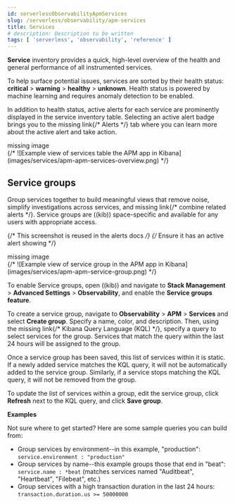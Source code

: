 ```yaml
---
id: serverlessObservabilityApmServices
slug: /serverless/observability/apm-services
title: Services
# description: Description to be written
tags: [ 'serverless', 'observability', 'reference' ]
---
```




<div id="services"></div>

**Service** inventory provides a quick, high-level overview of the health and general
performance of all instrumented services.

To help surface potential issues, services are sorted by their health status:
**critical** > **warning** > **healthy** > **unknown**.
Health status is powered by <DocLink id="serverlessObservabilityApmIntegrateWithMachineLearning">machine learning</DocLink>
and requires anomaly detection to be enabled.

In addition to health status, active alerts for each service are prominently displayed in the service inventory table. Selecting an active alert badge brings you to the <DocBadge><DocIcon size="s" type="unlink" title="missing link"/> missing link</DocBadge>{/*  <DocLink id="enKibanaApmAlerts">Alerts</DocLink> */} tab where you can learn more about the active alert and take action.

<div style={{ backgroundColor: "#F1F4FA", width: "100%", height: "250px", textAlign: "center", paddingTop: "110px", marginBottom: "20px" }}><DocIcon type="image" title="missing image"/> missing image</div>
{/* ![Example view of services table the APM app in Kibana](images/services/apm-apm-services-overview.png) */}

<div id="service-groups"></div>

## Service groups

<DocCallOut template="beta" />
Group services together to build meaningful views that remove noise, simplify investigations across services,
and <DocBadge><DocIcon size="s" type="unlink" title="missing link"/> missing link</DocBadge>{/*  <DocLink id="enKibanaApmAlerts" section="view-alerts-by-service-group">combine related alerts</DocLink> */}.
Service groups are ((kib)) space-specific and available for any users with appropriate access.

{/* This screenshot is reused in the alerts docs */}
{/* Ensure it has an active alert showing */}
<div style={{ backgroundColor: "#F1F4FA", width: "100%", height: "250px", textAlign: "center", paddingTop: "110px", marginBottom: "20px" }}><DocIcon type="image" title="missing image"/> missing image</div>
{/* ![Example view of service group in the APM app in Kibana](images/services/apm-apm-service-group.png) */}

To enable Service groups, open ((kib)) and navigate to **Stack Management** > **Advanced Settings** > **Observability**,
and enable the **Service groups feature**.

To create a service group, navigate to **Observability** > **APM** > **Services** and select **Create group**.
Specify a name, color, and description.
Then, using the <DocBadge><DocIcon size="s" type="unlink" title="missing link"/> missing link</DocBadge>{/*  <DocLink id="enKibanaKueryQuery">Kibana Query Language (KQL)</DocLink> */}, specify a query to select services for the group.
Services that match the query within the last 24 hours will be assigned to the group.

<DocCallOut title="Note">

Once a service group has been saved, this list of services within it is static.
If a newly added service matches the KQL query, it will not be automatically added to the service group.
Similarly, if a service stops matching the KQL query, it will not be removed from the group.

To update the list of services within a group,
edit the service group, click **Refresh** next to the KQL query, and click **Save group**.

</DocCallOut>

**Examples**

Not sure where to get started? Here are some sample queries you can build from:

* Group services by environment--in this example, "production": `service.environment : "production"`
* Group services by name--this example groups those that end in "beat": `service.name : *beat` (matches services named "Auditbeat", "Heartbeat", "Filebeat", etc.)
* Group services with a high transaction duration in the last 24 hours: `transaction.duration.us >= 50000000`


